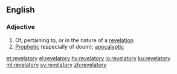 ==English==

===Adjective===
{{en-adj}}

# Of, pertaining to, or in the nature of a [[revelation]]
# [[prophetic|Prophetic]] (especially of doom); [[apocalyptic]]

[[et:revelatory]]
[[el:revelatory]]
[[hy:revelatory]]
[[io:revelatory]]
[[ku:revelatory]]
[[ml:revelatory]]
[[sv:revelatory]]
[[zh:revelatory]]